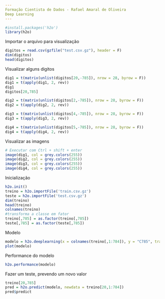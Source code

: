 ```yaml
---
Formação Cientista de Dados - Rafael Amaral de Oliveira
Deep Learning
---
```


```r
#install.packages('h2o')
library(h2o)
```
Importar o arquivo para visualização
```r
digitos = read.csv(gzfile("test.csv.gz"), header = F)
dim(digitos)
head(digitos)
```
Visualizar alguns digitos
```r
dig1 = t(matrix(unlist(digitos[20,-785]), nrow = 28, byrow = F))
dig1 = t(apply(dig1, 2, rev))
dig1
digitos[20,785]

dig2 = t(matrix(unlist(digitos[2,-785]), nrow = 28, byrow = F))
dig2 = t(apply(dig2, 2, rev))

dig3 = t(matrix(unlist(digitos[4,-785]), nrow = 28, byrow = F))
dig3 = t(apply(dig3, 2, rev))

dig4 = t(matrix(unlist(digitos[5,-785]), nrow = 28, byrow = F))
dig4 = t(apply(dig4, 2, rev))
```
Visualizar as imagens
```r
# Executar com Ctrl + shift + enter
image(dig1, col = grey.colors(255))
image(dig2, col = grey.colors(255))
image(dig3, col = grey.colors(255))
image(dig4, col = grey.colors(255))
```
Inicialização
```r
h2o.init()
treino = h2o.importFile('train.csv.gz')
teste = h2o.importFile('test.csv.gz')
dim(treino)
head(treino)
colnames(treino)
#transforma a classe em fator
treino[,785] = as.factor(treino[,785])
teste[,785] = as.factor(teste[,785])
```
Modelo
```r
modelo = h2o.deeplearning(x = colnames(treino[,1:784]), y = "C785", training_frame = treino, validation_frame = teste, distribution = "AUTO", activation = "RectifierWithDropout", hidden = c(64,64,64), sparse = TRUE, epochs = 20)
plot(modelo)
```
Performance do modelo
```r
h2o.performance(modelo)
```
Fazer um teste, prevendo um novo valor
```r
treino[20,785]
pred = h2o.predict(modelo, newdata = treino[20,1:784])
pred$predict
```

